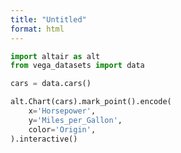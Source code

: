 ```yaml
---
title: "Untitled"
format: html
---
```



```python
import altair as alt
from vega_datasets import data
```

```python
cars = data.cars()
```

```python
alt.Chart(cars).mark_point().encode(
    x='Horsepower',
    y='Miles_per_Gallon',
    color='Origin',
).interactive()
```